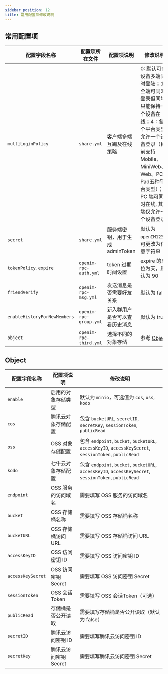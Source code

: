 ```yaml
---
sidebar_position: 12
title: 常用配置项修改说明
---
```


## 常用配置项

| 配置字段名称                 | 配置项所在文件         | 配置项说明                      | 修改说明                                                     |
| ---------------------------- | ---------------------- | ------------------------------- | ------------------------------------------------------------ |
| `multiLoginPolicy`           | `share.yml`            | 客户端多端互踢及在线策略        | 0: 默认可多设备多端同时登陆；1: 全端可同时登录但同端只能保持一个设备在线；4：各个平台类型允许一个设备登录（目前支持Mobile、MiniWeb、Web、PC、Pad五种平台类型）；5: PC 端可同时在线, 其他端仅允许一个设备登录 |
| `secret`                     | `share.yml`            | 服务端密钥，用于生成 adminToken | 默认为 `openIM123`，可更改为任意字符串                       |
| `tokenPolicy.expire`         | `openim-rpc-auth.yml`  | token 过期时间设置              | expire 的单位为天，默认为 90                                 |
| `friendVerify`               | `openim-rpc-msg.yml`   | 发送消息是否需要好友关系        | 默认为 false                                                 |
| `enableHistoryForNewMembers` | `openim-rpc-group.yml` | 新入群用户是否可以查看历史消息  | 默认为 true                                                  |
| `object`                     | `openim-rpc-third.yml` | 选择不同的对象存储              | 参考 [Object](#object)                                       |

## Object

| 配置字段名称      | 配置项说明            | 修改说明                                                                                               |
| ----------------- | --------------------- | ------------------------------------------------------------------------------------------------------ |
| `enable`          | 启用的对象存储类型    | 默认为 `minio`，可选值为 `cos`, `oss`, `kodo`                                                          |
| `cos`             | 腾讯云对象存储配置    | 包含 `bucketURL`, `secretID`, `secretKey`, `sessionToken`, `publicRead`                                |
| `oss`             | OSS 对象存储配置      | 包含 `endpoint`, `bucket`, `bucketURL`, `accessKeyID`, `accessKeySecret`, `sessionToken`, `publicRead` |
| `kodo`            | 七牛云对象存储配置    | 包含 `endpoint`, `bucket`, `bucketURL`, `accessKeyID`, `accessKeySecret`, `sessionToken`, `publicRead` |
| `endpoint`        | OSS 服务的访问域名    | 需要填写 OSS 服务的访问域名                                                                            |
| `bucket`          | OSS 存储桶名称        | 需要填写 OSS 存储桶名称                                                                                |
| `bucketURL`       | OSS 存储桶访问 URL    | 需要填写 OSS 存储桶访问 URL                                                                            |
| `accessKeyID`     | OSS 访问密钥 ID       | 需要填写 OSS 访问密钥 ID                                                                               |
| `accessKeySecret` | OSS 访问密钥 Secret   | 需要填写 OSS 访问密钥 Secret                                                                           |
| `sessionToken`    | OSS 会话 Token        | 需要填写 OSS 会话Token（可选）                                                                          |
| `publicRead`      | 存储桶是否公开读取    | 需要填写存储桶是否公开读取（默认为 false）                                                             |
| `secretID`        | 腾讯云访问密钥 ID     | 需要填写腾讯云访问密钥 ID                                                                              |
| `secretKey`       | 腾讯云访问密钥 Secret | 需要填写腾讯云访问密钥 Secret                                                                          |
